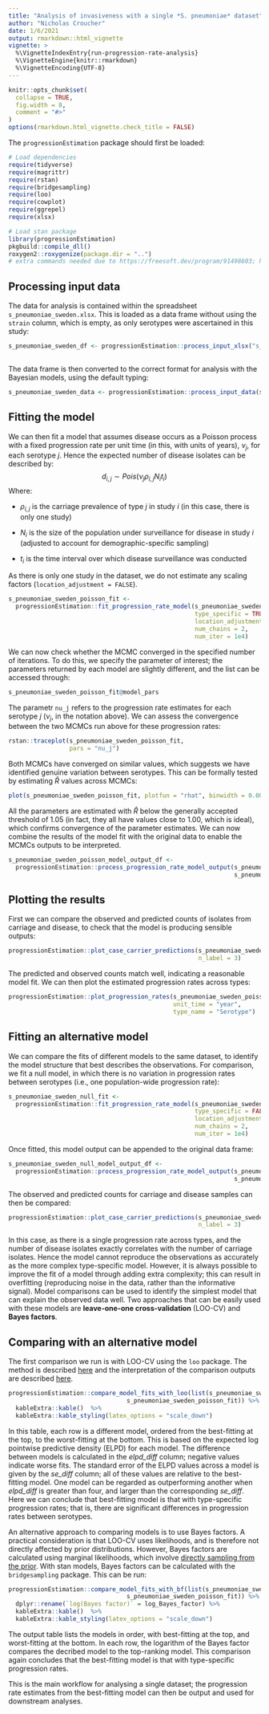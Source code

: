 ```yaml
---
title: "Analysis of invasiveness with a single *S. pneumoniae* dataset"
author: "Nicholas Croucher"
date: 1/6/2021
output: rmarkdown::html_vignette
vignette: >
  %\VignetteIndexEntry{run-progression-rate-analysis}
  %\VignetteEngine{knitr::rmarkdown}
  %\VignetteEncoding{UTF-8}
---
```


```r
knitr::opts_chunk$set(
  collapse = TRUE,
  fig.width = 8,
  comment = "#>"
)
options(rmarkdown.html_vignette.check_title = FALSE)
```

The `progressionEstimation` package should first be loaded:

```r
# Load dependencies
require(tidyverse)
require(magrittr)
require(rstan)
require(bridgesampling)
require(loo)
require(cowplot)
require(ggrepel)
require(xlsx)

# Load stan package
library(progressionEstimation)
pkgbuild::compile_dll()
roxygen2::roxygenize(package.dir = "..")
# extra commands needed due to https://freesoft.dev/program/91498603; https://mran.microsoft.com/snapshot/2020-05-03/web/packages/rstantools/vignettes/minimal-rstan-package.html
```

## Processing input data

The data for analysis is contained within the spreadsheet `s_pneumoniae_sweden.xlsx`. This is loaded as a data frame without using the `strain` column, which is empty, as only serotypes were ascertained in this study:

```r

s_pneumoniae_sweden_df <- progressionEstimation::process_input_xlsx("s_pneumoniae_sweden.xlsx",
                                                                         use_strain = FALSE)

```

The data frame is then converted to the correct format for analysis with the Bayesian models, using the default typing:

```r

s_pneumoniae_sweden_data <- progressionEstimation::process_input_data(s_pneumoniae_sweden_df)

```

## Fitting the model

We can then fit a model that assumes disease occurs as a Poisson process with a fixed progression rate per unit time (in this, with units of years), $\nu_{j}$, for each serotype $j$. Hence the expected number of disease isolates can be described by:
$$d_{i,j} \sim Pois(\nu_{j}\rho_{i,j}N_{i}t_{i})$$
Where:

* $\rho_{i,j}$ is the carriage prevalence of type $j$ in study $i$ (in this case, there is only one study)

* $N_{i}$ is the size of the population under surveillance for disease in study $i$ (adjusted to account for demographic-specific sampling)

* $t_{i}$ is the time interval over which disease surveillance was conducted

As there is only one study in the dataset, we do not estimate any scaling factors (`location_adjustment = FALSE`).

```r

s_pneumoniae_sweden_poisson_fit <- 
  progressionEstimation::fit_progression_rate_model(s_pneumoniae_sweden_data,
                                                    type_specific = TRUE,
                                                    location_adjustment = FALSE,
                                                    num_chains = 2,
                                                    num_iter = 1e4)

```

We can now check whether the MCMC converged in the specified number of iterations. To do this, we specify the parameter of interest; the parameters returned by each model are slightly different, and the list can be accessed through:

``` r

s_pneumoniae_sweden_poisson_fit@model_pars

```

The parametr `nu_j` refers to the progression rate estimates for each serotype $j$ ($\nu_{j}$, in the notation above). We can assess the convergence between the two MCMCs run above for these progression rates:

``` r

rstan::traceplot(s_pneumoniae_sweden_poisson_fit,
                 pars = "nu_j")

```

Both MCMCs have converged on similar values, which suggests we have identified genuine variation between serotypes. This can be formally tested by estimating $\hat{R}$ values across MCMCs:

``` r

plot(s_pneumoniae_sweden_poisson_fit, plotfun = "rhat", binwidth = 0.00005)

```

All the parameters are estimated with $\hat{R}$ below the generally accepted threshold of 1.05 (in fact, they all have values close to 1.00, which is ideal), which confirms convergence of the parameter estimates. We can now combine the results of the model fit with the original data to enable the MCMCs outputs to be interpreted.

``` r

s_pneumoniae_sweden_poisson_model_output_df <-
  progressionEstimation::process_progression_rate_model_output(s_pneumoniae_sweden_poisson_fit,
                                                               s_pneumoniae_sweden_df)

```

## Plotting the results

First we can compare the observed and predicted counts of isolates from carriage and disease, to check that the model is producing sensible outputs:

``` r

progressionEstimation::plot_case_carrier_predictions(s_pneumoniae_sweden_poisson_model_output_df,
                                                     n_label = 3)

```

The predicted and observed counts match well, indicating a reasonable model fit. We can then plot the estimated progression rates across types:

``` r

progressionEstimation::plot_progression_rates(s_pneumoniae_sweden_poisson_model_output_df,
                                              unit_time = "year",
                                              type_name = "Serotype")

```

## Fitting an alternative model

We can compare the fits of different models to the same dataset, to identify the model structure that best describes the observations. For comparison, we fit a null model, in which there is no variation in progression rates between serotypes (i.e., one population-wide progression rate):

```r

s_pneumoniae_sweden_null_fit <- 
  progressionEstimation::fit_progression_rate_model(s_pneumoniae_sweden_data,
                                                    type_specific = FALSE,
                                                    location_adjustment = FALSE,
                                                    num_chains = 2,
                                                    num_iter = 1e4)

```

Once fitted, this model output can be appended to the original data frame:

``` r

s_pneumoniae_sweden_null_model_output_df <-
  progressionEstimation::process_progression_rate_model_output(s_pneumoniae_sweden_null_fit,
                                                               s_pneumoniae_sweden_df)

```

The observed and predicted counts for carriage and disease samples can then be compared:

``` r

progressionEstimation::plot_case_carrier_predictions(s_pneumoniae_sweden_null_model_output_df,
                                                     n_label = 3)

```

In this case, as there is a single progression rate across types, and the number of disease isolates exactly correlates with the number of carriage isolates. Hence the model cannot reproduce the observations as accurately as the more complex type-specific model. However, it is always possible to improve the fit of a model through adding extra complexity; this can result in overfitting (reproducing noise in the data, rather than the informative signal). Model comparisons can be used to identify the simplest model that can explain the observed data well. Two approaches that can be easily used with these models are **leave-one-one cross-validation** (LOO-CV) and **Bayes factors**.

## Comparing with an alternative model

The first comparison we run is with LOO-CV using the `loo` package. The method is described [here](http://mc-stan.org/rstanarm/reference/loo.stanreg.html) and the interpretation of the comparison outputs are described [here](https://avehtari.github.io/modelselection/CV-FAQ.html).

``` r

progressionEstimation::compare_model_fits_with_loo(list(s_pneumoniae_sweden_null_fit,
                                 s_pneumoniae_sweden_poisson_fit)) %>%
  kableExtra::kable()  %>%
  kableExtra::kable_styling(latex_options = "scale_down")

```

In this table, each row is a different model, ordered from the best-fitting at the top, to the worst-fitting at the bottom. This is based on the expected log pointwise predictive density (ELPD) for each model. The difference between  models is calculated in the *elpd_diff* column; negative values indicate worse fits. The standard error of the ELPD values across a model is given by the *se_diff* column; all of these values are relative to the best-fitting model. One model can be regarded as outperforming another when *elpd_diff* is greater than four, and larger than the corresponding *se_diff*. Here we can conclude that best-fitting model is that with type-specific progression rates; that is, there are significant differences in progression rates between serotypes.

An alternative approach to comparing models is to use Bayes factors. A practical consideration is that LOO-CV uses likelihoods, and is therefore not directly affected by prior distributions. However, Bayes factors are calculated using marginal likelihoods, which involve [directly sampling from the prior](https://www.ncbi.nlm.nih.gov/pmc/articles/PMC5699790/). With stan models, Bayes factors can be calculated with the `bridgesampling` package. This can be run: 

``` r

progressionEstimation::compare_model_fits_with_bf(list(s_pneumoniae_sweden_null_fit,
                                 s_pneumoniae_sweden_poisson_fit)) %>%
  dplyr::rename(`log(Bayes factor)` = log_Bayes_factor) %>%
  kableExtra::kable()  %>%
  kableExtra::kable_styling(latex_options = "scale_down")

```

The output table lists the models in order, with best-fitting at the top, and worst-fitting at the bottom. In each row, the logarithm of the Bayes factor compares the decribed model to the top-ranking model. This comparison again concludes that the best-fitting model is that with type-specific progression rates.

This is the main workflow for analysing a single dataset; the progression rate estimates from the best-fitting model can then be output and used for downstream analyses.
